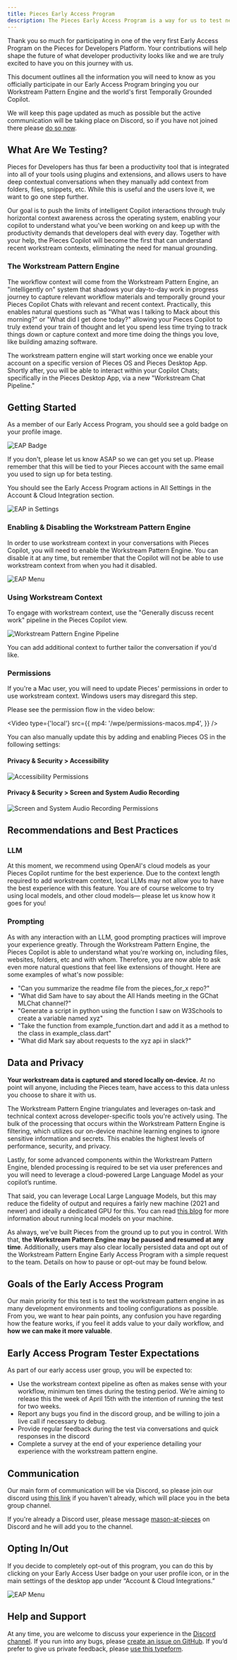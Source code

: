```yaml
---
title: Pieces Early Access Program
description: The Pieces Early Access Program is a way for us to test new features with our users before they are released to the public.
---
```



Thank you so much for participating in one of the very first Early Access Program on the Pieces for Developers Platform. Your contributions will help shape the future of what developer productivity looks like and we are truly excited to have you on this journey with us.

This document outlines all the information you will need to know as you officially participate in our Early Access Program bringing you our Workstream Pattern Engine and the world's first Temporally Grounded Copilot.

We will keep this page updated as much as possible but the active communication will be taking place on Discord, so if you have not joined there please [do so now](https://discord.gg/qPd2748b7s).

[//]: # (<GridFlexRow type={'evenly'}>)

[//]: # (  <CTAButton)

[//]: # (    href={'https://getpieces.typeform.com/to/DG8iqUgp'})

[//]: # (    label={'Apply to Join'})

[//]: # (  />)

[//]: # (</GridFlexRow>)

## What Are We Testing?
Pieces for Developers has thus far been a productivity tool that is integrated into all of your tools using plugins and extensions, and allows users to have deep contextual conversations when they manually add context from folders, files, snippets, etc. While this is useful and the users love it, we want to go one step further.

Our goal is to push the limits of intelligent Copilot interactions through truly horizontal context awareness across the operating system, enabling your copilot to understand what you've been working on and keep up with the productivity demands that developers deal with every day. Together with your help, the Pieces Copilot will become the first that can understand recent workstream contexts, eliminating the need for manual grounding.

### The Workstream Pattern Engine
The workflow context will come from the Workstream Pattern Engine, an "intelligently on" system that shadows your day-to-day work in progress journey to capture relevant workflow materials and temporally ground your Pieces Copilot Chats with relevant and recent context. Practically, this enables natural questions such as "What was I talking to Mack about this morning?" or "What did I get done today?" allowing your Pieces Copilot to truly extend your train of thought and let you spend less time trying to track things down or capture context and more time doing the things you love, like building amazing software.

The workstream pattern engine will start working once we enable your account on a specific version of Pieces OS and Pieces Desktop App. Shortly after, you will be able to interact within your Copilot Chats; specifically in the Pieces Desktop App, via a new "Workstream Chat Pipeline."

## Getting Started
As a member of our Early Access Program, you should see a gold badge on your profile image.

![EAP Badge](/eap/badge.png)

If you don't, please let us know ASAP so we can get you set up. Please remember that this will be tied to your Pieces account with the same email you used to sign up for beta testing.

You should see the Early Access Program actions in All Settings in the Account & Cloud Integration section.

![EAP in Settings](/eap/settings.png)

### Enabling & Disabling the Workstream Pattern Engine
In order to use workstream context in your conversations with Pieces Copilot, you will need to enable the Workstream Pattern Engine. You can disable it at any time, but remember that the Copilot will not be able to use workstream context from when you had it disabled.

![EAP Menu](/eap/menu.png)

### Using Workstream Context
To engage with workstream context, use the "Generally discuss recent work" pipeline in the Pieces Copilot view.

![Workstream Pattern Engine Pipeline](/wpe/pipeline.png)

You can add additional context to further tailor the conversation if you'd like.

### Permissions
If you're a Mac user, you will need to update Pieces' permissions in order to use workstream context. Windows users may disregard this step.

Please see the permission flow in the video below:

<Video
  type={'local'}
  src={{
    mp4: '/wpe/permissions-macos.mp4',
  }}
/>

You can also manually update this by adding and enabling Pieces OS in the following settings:

#### Privacy & Security > Accessibility

![Accessibility Permissions](/wpe/accessibility-permissions.png)

#### Privacy & Security > Screen and System Audio Recording

![Screen and System Audio Recording Permissions](/wpe/screen-and-system-audio-permissions.png)

## Recommendations and Best Practices

### LLM
At this moment, we recommend using OpenAI's cloud models as your Pieces Copilot runtime for the best experience. Due to the context length required to add workstream context, local LLMs may not allow you to have the best experience with this feature. You are of course welcome to try using local models, and other cloud models— please let us know how it goes for you!

### Prompting
As with any interaction with an LLM, good prompting practices will improve your experience greatly. Through the Workstream Pattern Engine, the Pieces Copilot is able to understand what you're working on, including files, websites, folders, etc and with whom. Therefore, you are now able to ask even more natural questions that feel like extensions of thought. Here are some examples of what's now possible:
- "Can you summarize the readme file from the pieces_for_x repo?"
- "What did Sam have to say about the All Hands meeting in the GChat MLChat channel?"
- "Generate a script in python using the function I saw on W3Schools to create a variable named xyz"
- "Take the function from example_function.dart and add it as a method to the class in example_class.dart"
- "What did Mark say about requests to the xyz api in slack?"

## Data and Privacy
**Your workstream data is captured and stored locally on-device.** At no point will anyone, including the Pieces team, have access to this data unless you choose to share it with us.

The Workstream Pattern Engine triangulates and leverages on-task and technical context across developer-specific tools you're actively using. The bulk of the processing that occurs within the Workstream Pattern Engine is filtering, which utilizes our on-device machine learning engines to ignore sensitive information and secrets. This enables the highest levels of performance, security, and privacy.

Lastly, for some advanced components within the Workstream Pattern Engine, blended processing is required to be set via user preferences and you will need to leverage a cloud-powered Large Language Model as your copilot’s runtime.

That said, you can leverage Local Large Language Models, but this may reduce the fidelity of output and requires a fairly new machine (2021 and newer) and ideally a dedicated GPU for this. You can read [this blog](https://code.pieces.app/blog/how-to-run-an-llm-locally-with-pieces) for more information about running local models on your machine.

As always, we've built Pieces from the ground up to put you in control. With that, **the Workstream Pattern Engine may be paused and resumed at any time**. Additionally, users may also clear locally persisted data and opt out of the Workstream Pattern Engine Early Access Program with a simple request to the team. Details on how to pause or opt-out may be found below.

## Goals of the Early Access Program
Our main priority for this test is to test the workstream pattern engine in as many development environments and tooling configurations as possible. From you, we want to hear pain points, any confusion you have regarding how the feature works, if you feel it adds value to your daily workflow, and **how we can make it more valuable**.

## Early Access Program Tester Expectations
As part of our early access user group, you will be expected to:
- Use the workstream context pipeline as often as makes sense with your workflow, minimum ten times during the testing period. We’re aiming to release this the week of April 15th with the intention of running the test for two weeks.
- Report any bugs you find in the discord group, and be willing to join a live call if necessary to debug.
- Provide regular feedback during the test via conversations and quick responses in the discord
- Complete a survey at the end of your experience detailing your experience with the workstream pattern engine.

## Communication
Our main form of communication will be via Discord, so please join our discord using [this link](https://discord.gg/qPd2748b7s) if you haven't already, which will place you in the beta group channel.

If you're already a Discord user, please message [mason-at-pieces](https://discord.com/users/112015890194706432) on Discord and he will add you to the channel.

[//]: # (## Toggling On/Off)

[//]: # (You can toggle the Workstream Pattern Engine off at any time if you are working on something that you do not want to be used as context for conversations. You do this in the copilot chat.)

[//]: # ()
[//]: # (<Image2x1>)

[//]: # (  ![Toggle On]&#40;/beta-user-group/toggle-on.png&#41;)

[//]: # ()
[//]: # (  ![Toggle Off]&#40;/beta-user-group/toggle-off.png&#41;)

[//]: # (</Image2x1>)

## Opting In/Out
If you decide to completely opt-out of this program, you can do this by clicking on your Early Access User badge on your user profile icon, or in the main settings of the desktop app under “Account & Cloud Integrations.”

![EAP Menu](/eap/menu.png)

## Help and Support
At any time, you are welcome to discuss your experience in the [Discord channel](https://discord.gg/qPd2748b7s). If you run into any bugs, please [create an issue on GitHub](http://github.com/pieces-app/support/issues). If you’d prefer to give us private feedback, please [use this typeform](https://getpieces.typeform.com/to/wYVMzbql).
